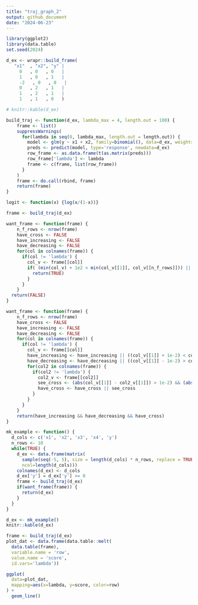 ```yaml
---
title: "traj_graph_2"
output: github_document
date: "2024-06-23"
---
```


```r
library(ggplot2)
library(data.table)
set.seed(2024)
```


```r
d_ex <- wrapr::build_frame(
   "x1"  , "x2", "y" |
     0   , 0   , 0   |
     1   , 0   , 1   |
     -2   , 0   , 0   |
     0   , 2   , 1   |
     1   , 2   , 1   |
     1   , 1   , 0   )

# knitr::kable(d_ex)
```



```r
build_traj <- function(d_ex, lambda_max = 4, length.out = 100) {
    frame <- list()
    suppressWarnings(
      for(lambda in seq(0, lambda_max, length.out = length.out)) {
        model <- glm(y ~ x1 + x2, family=binomial(), data=d_ex, weights = 1 + lambda * d_ex$y)
        preds <- predict(model, type='response', newdata=d_ex)
        row_frame <- as.data.frame(t(as.matrix(preds)))
        row_frame['lambda'] <- lambda
        frame <- c(frame, list(row_frame))
      }
    )
    frame <- do.call(rbind, frame)
    return(frame)
}
```


```r
logit <- function(x) {log(x/(1-x))}
```


```r
frame <- build_traj(d_ex)
```


```r
want_frame <- function(frame) {
    n_f_rows <- nrow(frame)
    have_cross <- FALSE
    have_increasing <- FALSE
    have_decreasing <- FALSE
    for(col in colnames(frame)) {
      if(col != 'lambda') {
        col_v <- frame[[col]]
        if( (min(col_v) + 1e2 < min(col_v[[1]], col_v[[n_f_rows]])) || (max(col_v) - 1e2 > max(col_v[[1]], col_v[[n_f_rows]])) ) {
          return(TRUE)
        }
      }
    }
  return(FALSE)
}
```


```r
want_frame <- function(frame) {
    n_f_rows <- nrow(frame)
    have_cross <- FALSE
    have_increasing <- FALSE
    have_decreasing <- FALSE
    for(col in colnames(frame)) {
      if(col != 'lambda') {
        col_v <- frame[[col]]
        have_increasing <- have_increasing || ((col_v[[1]] + 1e-2) < col_v[[n_f_rows]])
        have_decreasing <- have_decreasing || ((col_v[[1]] - 1e-2) > col_v[[n_f_rows]])
        for(col2 in colnames(frame)) {
          if(col2 != 'lambda') {
            col2_v <- frame[[col2]]
            see_cross <- (abs(col_v[[1]] - col2_v[[1]]) > 1e-2) && (abs(col_v[[n_f_rows]] - col2_v[[n_f_rows]]) > 1e-2) && (col_v[[n_f_rows]] != col2_v[[n_f_rows]]) && ((col_v[[1]] > col2_v[[1]]) != (col_v[[n_f_rows]] > col2_v[[n_f_rows]]))
            have_cross <- have_cross || see_cross
          }
        }
      }
    }
    return(have_increasing && have_decreasing && have_cross)
}
```




```r
mk_example <- function() {
  d_cols <- c('x1', 'x2', 'x3', 'x4', 'y')
  n_rows <- 10
  while(TRUE) {
    d_ex <- data.frame(matrix(
      sample(seq(-5, 5), size = length(d_cols) * n_rows, replace = TRUE),
      ncol=length(d_cols)))
    colnames(d_ex) <- d_cols
    d_ex['y'] = d_ex['y'] >= 0
    frame <- build_traj(d_ex)
    if(want_frame(frame)) {
      return(d_ex)
    }
  }
}

```


```r
d_ex <- mk_example()
knitr::kable(d_ex)
```

```r
frame <- build_traj(d_ex)
plot_dat <- data.frame(data.table::melt(
  data.table(frame), 
  variable.name = 'row',
  value.name = 'score',
  id.vars='lambda'))
```



```r
ggplot(
  data=plot_dat,
  mapping=aes(x=lambda, y=score, color=row)
) +
  geom_line()
```


